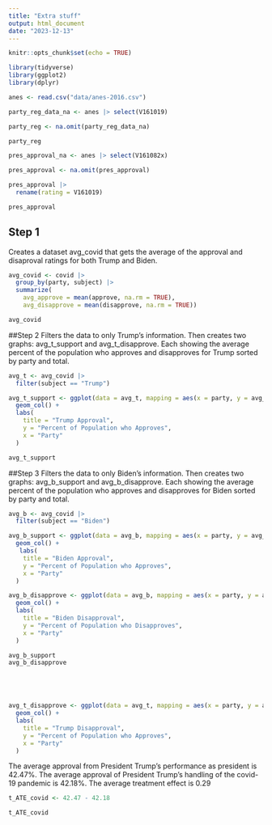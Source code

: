 ```yaml
---
title: "Extra stuff"
output: html_document
date: "2023-12-13"
---
```


```r
knitr::opts_chunk$set(echo = TRUE)
```

```r
library(tidyverse)
library(ggplot2)
library(dplyr)

anes <- read.csv("data/anes-2016.csv")

party_reg_data_na <- anes |> select(V161019) 

party_reg <- na.omit(party_reg_data_na)

party_reg

pres_approval_na <- anes |> select(V161082x)

pres_approval <- na.omit(pres_approval)

pres_approval |>
  rename(rating = V161019)

pres_approval

``` 



## Step 1
Creates a dataset avg_covid that gets the average of the approval and disaproval ratings for both Trump and Biden.
```r
avg_covid <- covid |>
  group_by(party, subject) |>
  summarize(
    avg_approve = mean(approve, na.rm = TRUE),
    avg_disapprove = mean(disapprove, na.rm = TRUE))

avg_covid
```

##Step 2
Filters the data to only Trump's information. Then creates two graphs: avg_t_support and avg_t_disapprove. Each showing the average percent of the population who approves and disapproves for Trump sorted by party and total.
```r
avg_t <- avg_covid |>
  filter(subject == "Trump")

avg_t_support <- ggplot(data = avg_t, mapping = aes(x = party, y = avg_approve)) +
  geom_col() +
  labs(
    title = "Trump Approval",
    y = "Percent of Population who Approves",
    x = "Party"
  )

avg_t_support

```

##Step 3
Filters the data to only Biden's information. Then creates two graphs: avg_b_support and avg_b_disapprove. Each showing the average percent of the population who approves and disapproves for Biden sorted by party and total.
```r
avg_b <- avg_covid |>
  filter(subject == "Biden")

avg_b_support <- ggplot(data = avg_b, mapping = aes(x = party, y = avg_approve)) +
  geom_col() +
   labs(
    title = "Biden Approval",
    y = "Percent of Population who Approves",
    x = "Party"
  )

avg_b_disapprove <- ggplot(data = avg_b, mapping = aes(x = party, y = avg_disapprove)) +
  geom_col() +
  labs(
    title = "Biden Disapproval",
    y = "Percent of Population who Disapproves",
    x = "Party"
  )
```
\newpage
```r
avg_b_support
avg_b_disapprove





avg_t_disapprove <- ggplot(data = avg_t, mapping = aes(x = party, y = avg_disapprove)) +
  geom_col() +
  labs(
    title = "Trump Disapproval",
    y = "Percent of Population who Approves",
    x = "Party"
  )


```



The average approval from President Trump's performance as president is 42.47%. The average approval of President Trump's handling of the covid-19 pandemic is 42.18%. The average treatment effect is 0.29
```r
t_ATE_covid <- 42.47 - 42.18

t_ATE_covid

```








